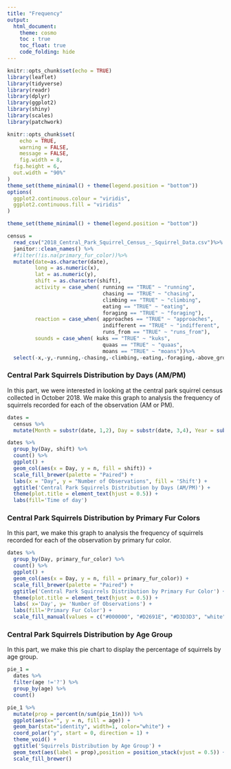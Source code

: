```yaml
---
title: "Frequency"
output:
  html_document:
    theme: cosmo
    toc : true
    toc_float: true
    code_folding: hide
---
```


```r
knitr::opts_chunk$set(echo = TRUE)
library(leaflet)
library(tidyverse)
library(readr)
library(dplyr)
library(ggplot2)
library(shiny)
library(scales)
library(patchwork)

knitr::opts_chunk$set(
	echo = TRUE,
	warning = FALSE,
	message = FALSE, 
	fig.width = 8, 
  fig.height = 6,
  out.width = "90%"
)
theme_set(theme_minimal() + theme(legend.position = "bottom"))
options(
  ggplot2.continuous.colour = "viridis",
  ggplot2.continuous.fill = "viridis"
)

theme_set(theme_minimal() + theme(legend.position = "bottom"))
```


```r
census =
  read_csv("2018_Central_Park_Squirrel_Census_-_Squirrel_Data.csv")%>% 
  janitor::clean_names() %>%
  #filter(!is.na(primary_fur_color))%>%
  mutate(date=as.character(date),
         long = as.numeric(x),
         lat = as.numeric(y),
         shift = as.character(shift),
         activity = case_when( running == "TRUE" ~ "running",
                               chasing == "TRUE" ~ "chasing",
                               climbing == "TRUE" ~ "climbing",
                               eating == "TRUE" ~ "eating",
                               foraging == "TRUE" ~ "foraging"),
         reaction = case_when( approaches == "TRUE" ~ "approaches",
                               indifferent == "TRUE" ~ "indifferent",
                               runs_from == "TRUE" ~ "runs_from"),
         sounds = case_when( kuks == "TRUE" ~ "kuks",
                               quaas == "TRUE" ~ "quaas",
                               moans == "TRUE" ~ "moans"))%>%
  select(-x,-y,-running,-chasing,-climbing,-eating,-foraging,-above_ground_sighter_measurement,-color_notes,-other_activities,-specific_location ,-tail_flags ,-tail_twitches,-other_interactions,-kuks,-quaas,-moans,-approaches,-indifferent,-runs_from)
```

### Central Park Squirrels Distribution by Days (AM/PM)

In this part, we were interested in looking at the central park squirrel census collected in October 2018. We make this graph to analysis the frequency of squirrels recorded for each of the observation (AM or PM).

```r
dates = 
  census %>%
  mutate(Month = substr(date, 1,2), Day = substr(date, 3,4), Year = substr(date,5,9))

dates %>% 
  group_by(Day, shift) %>%
  count() %>%
  ggplot() +
  geom_col(aes(x = Day, y = n, fill = shift)) +
  scale_fill_brewer(palette = "Paired") +
  labs(x = "Day", y = "Number of Observations", fill = 'Shift') +
  ggtitle('Central Park Squirrels Distribution by Days (AM/PM)') +
  theme(plot.title = element_text(hjust = 0.5)) +
  labs(fill='Time of day') 
```

### Central Park Squirrels Distribution by Primary Fur Colors

In this part, we  make this graph to analysis the frequency of squirrels recorded for each of the observation by primary fur color. 

```r
dates %>%
  group_by(Day, primary_fur_color) %>% 
  count() %>%
  ggplot() +
  geom_col(aes(x = Day, y = n, fill = primary_fur_color)) +
  scale_fill_brewer(palette = "Paired") +
  ggtitle('Central Park Squirrels Distribution by Primary Fur Color') +
  theme(plot.title = element_text(hjust = 0.5)) +
  labs( x='Day', y= 'Number of Observations') +
  labs(fill='Primary Fur Color') +
  scale_fill_manual(values = c("#000000", "#D2691E", "#D3D3D3", "white"))
```

### Central Park Squirrels Distribution by Age Group

In this part, we make this pie chart to display the percentage of squirrels by age group.

```r
pie_1 = 
  dates %>% 
  filter(age !='?') %>%
  group_by(age) %>%
  count() 

pie_1 %>% 
  mutate(prop = percent(n/sum(pie_1$n))) %>% 
  ggplot(aes(x="", y = n, fill = age)) +
  geom_bar(stat="identity", width=1, color="white") +
  coord_polar("y", start = 0, direction = 1) + 
  theme_void() + 
  ggtitle('Squirrels Distribution by Age Group') +
  geom_text(aes(label = prop),position = position_stack(vjust = 0.5)) +
  scale_fill_brewer()
```
